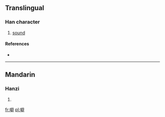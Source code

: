 ==Translingual==

===Han character===
{{Han char|rn=30|rad=口|as=13|sn=16|four=|canj=口尸口十 (RSRJ)}}

# [[sound]]

====References====
* {{Han ref|kx=0211.121|hdz=10695.030|uh=567C|ud=22140}}

----

==Mandarin==

===Hanzi===
{{cmn-hanzi|pin=[[pī]] ([[pi1]])|wg=p'i<sup>1</sup>}}

# {{defn|lang=cmn|sort=口13}}

[[fr:噼]]
[[pl:噼]]